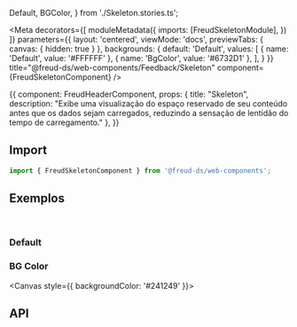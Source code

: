   Default,
  BGColor,
} from './Skeleton.stories.ts';

<Meta
  decorators={[
    moduleMetadata({
      imports: [FreudSkeletonModule],
    })
  ]}
  parameters={{
    layout: 'centered',
    viewMode: 'docs',
    previewTabs: {
      canvas: { hidden: true }
    },
    backgrounds: {
      default: 'Default',
      values: [
        { name: 'Default', value: '#FFFFFF' },
        { name: 'BgColor', value: '#6732D1' },
      ],
    }
  }}
title="@freud-ds/web-components/Feedback/Skeleton" component={FreudSkeletonComponent} />

<Story name="Storyname-hidden">
  {{
    component: FreudHeaderComponent,
    props: {
      title: "Skeleton",
      description: "Exibe uma visualização do espaço reservado de seu conteúdo antes que os dados sejam carregados, reduzindo a sensação de lentidão do tempo de carregamento."
    },
  }}
</Story>

## <a id="importing"></a>Import

```ts
import { FreudSkeletonComponent } from '@freud-ds/web-components';
```

## <a id="exemplos"></a>Exemplos
<br />

### Default
<Canvas>
  <Story story={Default}/>
</Canvas>

### BG Color
<Canvas style={{ backgroundColor: '#241249' }}>
  <Story story={BGColor}/>
</Canvas>

## <a id="api"></a>API

<ArgsTable of={FreudSkeletonComponent} />
